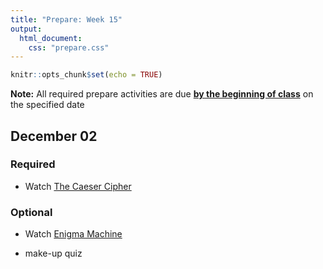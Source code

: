 ```yaml
---
title: "Prepare: Week 15"
output: 
  html_document:
    css: "prepare.css"
---
```


```r
knitr::opts_chunk$set(echo = TRUE)
```

**Note:** All required prepare activities are due **<u>by the beginning of class</u>** on the specified date

## December 02

### Required

- Watch [The Caeser Cipher](https://www.youtube.com/watch?v=sMOZf4GN3oc)

### Optional

- Watch [Enigma Machine](https://www.youtube.com/watch?v=G2_Q9FoD-oQ)

- make-up quiz